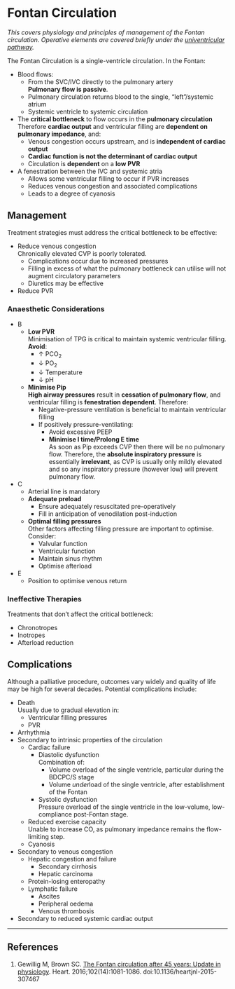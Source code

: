 # Fontan Circulation

*This covers physiology and principles of management of the Fontan circulation. Operative elements are covered briefly under the [univentricular pathway](/anaesthesia/paeds/univent.md).*

The Fontan Circulation is a single-ventricle circulation. In the Fontan:

* Blood flows:
	* From the SVC/IVC directly to the pulmonary artery  
	**Pulmonary flow is passive**.
	* Pulmonary circulation returns blood to the single, "left"/systemic atrium
	* Systemic ventricle to systemic circulation
* The **critical bottleneck** to flow occurs in the **pulmonary circulation**  
Therefore **cardiac output** and ventricular filling are **dependent on pulmonary impedance**, and:
	* Venous congestion occurs upstream, and is **independent of cardiac output**
	* **Cardiac function is not the determinant of cardiac output**  
	* Circulation is **dependent** on a **low PVR**
* A fenestration between the IVC and systemic atria
	* Allows some ventricular filling to occur if PVR increases
	* Reduces venous congestion and associated complications
	* Leads to a degree of cyanosis

## Management

Treatment strategies must address the critical bottleneck to be effective:

* Reduce venous congestion  
Chronically elevated CVP is poorly tolerated.
	* Complications occur due to increased pressures
	* Filling in excess of what the pulmonary bottleneck can utilise will not augment circulatory parameters
	* Diuretics may be effective
* Reduce PVR

### Anaesthetic Considerations

* B
	* **Low PVR**  
	Minimisation of TPG is critical to maintain systemic ventricular filling. **Avoid**:
		* ↑ PCO~2~
		* ↓ PO~2~
		* ↓ Temperature
		* ↓ pH
	* **Minimise Pip**  
	**High airway pressures** result in **cessation of pulmonary flow**, and ventricular filling is **fenestration dependent**. Therefore:
		* Negative-pressure ventilation is beneficial to maintain ventricular filling
		* If positively pressure-ventilating:
			* Avoid excessive PEEP
			* **Minimise I time/Prolong E time**  
			As soon as Pip exceeds CVP then there will be no pulmonary flow. Therefore, the **absolute inspiratory pressure** is essentially **irrelevant**, as CVP is usually only mildly elevated and so any inspiratory pressure (however low) will prevent pulmonary flow.
* C
	* Arterial line is mandatory
	* **Adequate preload**  
		* Ensure adequately resuscitated pre-operatively
		* Fill in anticipation of venodilation post-induction
	* **Optimal filling pressures**  
	Other factors affecting filling pressure are important to optimise. Consider:
		* Valvular function
		* Ventricular function
		* Maintain sinus rhythm
		* Optimise afterload
* E
	* Position to optimise venous return

### Ineffective Therapies

Treatments that don't affect the critical bottleneck:

* Chronotropes
* Inotropes
* Afterload reduction

## Complications

Although a palliative procedure, outcomes vary widely and quality of life may be high for several decades. Potential complications include:

* Death  
Usually due to gradual elevation in:
	* Ventricular filling pressures
	* PVR
* Arrhythmia
* Secondary to intrinsic properties of the circulation
	* Cardiac failure  
		* Diastolic dysfunction  
		Combination of:
			* Volume overload of the single ventricle, particular during the BDCPC/S stage
			* Volume *under*load of the single ventricle, after establishment of the Fontan
		* Systolic dysfunction  
		Pressure overload of the single ventricle in the low-volume, low-compliance post-Fontan stage.
	* Reduced exercise capacity  
	Unable to increase CO, as pulmonary impedance remains the flow-limiting step.
	* Cyanosis
* Secondary to venous congestion
	* Hepatic congestion and failure
		* Secondary cirrhosis
		* Hepatic carcinoma
	* Protein-losing enteropathy	
	* Lymphatic failure
		* Ascites
		* Peripheral oedema
		* Venous thrombosis
* Secondary to reduced systemic cardiac output


---

## References

1. Gewillig M, Brown SC. [The Fontan circulation after 45 years: Update in physiology](https://heart.bmj.com/content/102/14/1081). Heart. 2016;102(14):1081-1086. doi:10.1136/heartjnl-2015-307467
